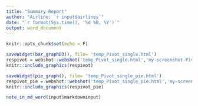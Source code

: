 ```yaml
---
title: "Summary Report"
author: "Airline: `r input$airlines`"
date: "`r format(Sys.time(), '%d %B, %Y')`"
output: word_document
---
```

```r
knitr::opts_chunk$set(echo = F)
```



```r
saveWidget(bar_graphD3(), file= 'temp_Pivot_single.html')
respivot = webshot::webshot('temp_Pivot_single.html','my-screenshot-Pivot_single.png', zoom = 1.2)
knitr::include_graphics(respivot)
```

```r
saveWidget(pie_graph(), file= 'temp_Pivot_single_pie.html')
respivot_pie = webshot::webshot('temp_Pivot_single_pie.html','my-screenshot-Pivot_single_pie.png', zoom = 1.2)
knitr::include_graphics(respivot_pie)
```

```r
note_in_md_word(input$markdowninput)
```
